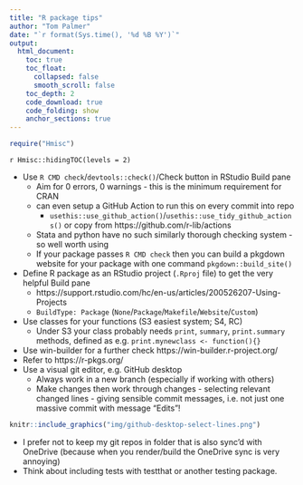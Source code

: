 ```yaml
---
title: "R package tips"
author: "Tom Palmer"
date: "`r format(Sys.time(), '%d %B %Y')`"
output:
  html_document:
    toc: true
    toc_float:
      collapsed: false
      smooth_scroll: false
    toc_depth: 2
    code_download: true
    code_folding: show
    anchor_sections: true
---
```


```r
require("Hmisc")
```

`r Hmisc::hidingTOC(levels = 2)`

- Use `R CMD check`/`devtools::check()`/Check button in RStudio Build pane
  - Aim for 0 errors, 0 warnings - this is the minimum requirement for CRAN
  - can even setup a GitHub Action to run this on every commit into repo
    - `usethis::use_github_action()`/`usethis::use_tidy_github_actions()` or copy from https://github.com/r-lib/actions
  - Stata and python have no such similarly thorough checking system - so well worth using
  - If your package passes `R CMD check` then you can build a pkgdown website for your package with one command `pkgdown::build_site()`
- Define R package as an RStudio project (`.Rproj` file) to get the very helpful Build pane 
  - https://support.rstudio.com/hc/en-us/articles/200526207-Using-Projects
  - `BuildType: Package` (`None`/`Package`/`Makefile`/`Website`/`Custom`)
- Use classes for your functions (S3 easiest system; S4, RC)
  - Under S3 your class probably needs `print`, `summary`, `print.summary` methods, defined as e.g. `print.mynewclass <- function(){}`
- Use win-builder for a further check https://win-builder.r-project.org/
- Refer to https://r-pkgs.org/
- Use a visual git editor, e.g. GitHub desktop
  - Always work in a new branch (especially if working with others)
  - Make changes then work through changes - selecting relevant changed lines - giving sensible commit messages, i.e. not just one massive commit with message "Edits"!

```r
knitr::include_graphics("img/github-desktop-select-lines.png")
```  
  
- I prefer not to keep my git repos in folder that is also sync'd with OneDrive (because when you render/build the OneDrive sync is very annoying)
- Think about including tests with testthat or another testing package.
